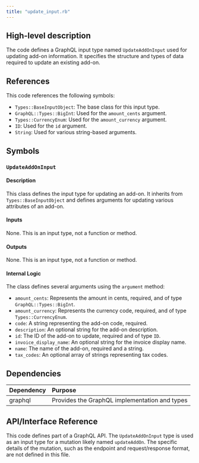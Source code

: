 ```yaml
---
title: "update_input.rb"
---
```


## High-level description
The code defines a GraphQL input type named `UpdateAddOnInput` used for updating add-on information. It specifies the structure and types of data required to update an existing add-on.

## References
This code references the following symbols:
- `Types::BaseInputObject`: The base class for this input type.
- `GraphQL::Types::BigInt`: Used for the `amount_cents` argument.
- `Types::CurrencyEnum`: Used for the `amount_currency` argument.
- `ID`: Used for the `id` argument.
- `String`: Used for various string-based arguments.

## Symbols

### `UpdateAddOnInput`
#### Description
This class defines the input type for updating an add-on. It inherits from `Types::BaseInputObject` and defines arguments for updating various attributes of an add-on.

#### Inputs
None. This is an input type, not a function or method.

#### Outputs
None. This is an input type, not a function or method.

#### Internal Logic
The class defines several arguments using the `argument` method:
- `amount_cents`: Represents the amount in cents, required, and of type `GraphQL::Types::BigInt`.
- `amount_currency`: Represents the currency code, required, and of type `Types::CurrencyEnum`.
- `code`: A string representing the add-on code, required.
- `description`: An optional string for the add-on description.
- `id`: The ID of the add-on to update, required and of type `ID`.
- `invoice_display_name`: An optional string for the invoice display name.
- `name`: The name of the add-on, required and a string.
- `tax_codes`: An optional array of strings representing tax codes.

## Dependencies
| Dependency | Purpose |
|:-----------|:--------|
| graphql | Provides the GraphQL implementation and types |

## API/Interface Reference
This code defines part of a GraphQL API. The `UpdateAddOnInput` type is used as an input type for a mutation likely named `updateAddOn`. The specific details of the mutation, such as the endpoint and request/response format, are not defined in this file. 
